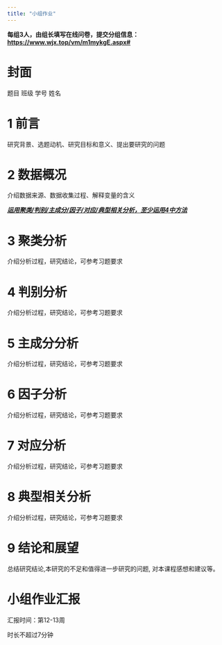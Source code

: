 ```yaml
---
title: "小组作业"
---
```


**每组3人，由组长填写在线问卷，提交分组信息：<https://www.wjx.top/vm/m1mykgE.aspx#> **


# 封面

题目 班级 学号 姓名

# 1 前言

研究背景、选题动机、研究目标和意义、提出要研究的问题

# 2 数据概况

介绍数据来源、数据收集过程、解释变量的含义

[***运用聚类/判别/主成分/因子/对应/典型相关分析，至少运用4中方法***]{.underline}

# 3 聚类分析

介绍分析过程，研究结论，可参考习题要求

# 4 判别分析

介绍分析过程，研究结论，可参考习题要求

# 5 主成分分析

介绍分析过程，研究结论，可参考习题要求

# 6 因子分析

介绍分析过程，研究结论，可参考习题要求

# 7 对应分析

介绍分析过程，研究结论，可参考习题要求

# 8 典型相关分析

介绍分析过程，研究结论，可参考习题要求

# 9 结论和展望

总结研究结论,本研究的不足和值得进一步研究的问题, 对本课程感想和建议等。

# 小组作业汇报

汇报时间：第12-13周 

时长不超过7分钟



  
